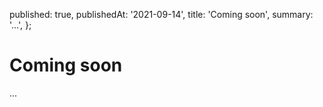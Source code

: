   published: true,
  publishedAt: '2021-09-14',
  title: 'Coming soon',
  summary: '...',
};


<NextSeo title={meta.title} description={meta.description} />

# Coming soon

...
